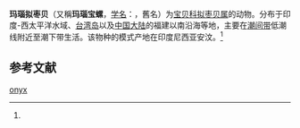 {{Speciesbox
| name = 玛瑙拟枣贝
| status = 
| status_system = 
| image = Erronea_onyx_01.JPG
| genus = Erronea
| species = onyx
| authority = ([[卡尔·林奈|Linnaeus]], 1758)<ref name='id10668'>{{cite web| url =http://www.bioinfo.cn/db05/BjdwSpecies.php?action=view&id=10668| title =玛瑙拟枣贝| work =《中国动物物种编目数据库》| publisher =中国科学院微生物研究所| author =中国科学院动物研究所| accessdate =2009-04-28| deadurl =yes| archiveurl =https://web.archive.org/web/20160305034113/http://www.bioinfo.cn/db05/BjdwSpecies.php?action=view&id=10668| archivedate =2016-03-05}}</ref>
}}

'''玛瑙拟枣贝'''（又稱'''玛瑙宝螺'''，[[学名|学名]]：{{lang|la|''Erronea onyx''}}，舊名{{lang|la|''Cypraea onyx''}}）为[[宝贝科|宝贝科]][[拟枣贝属|拟枣贝属]]的动物。分布于印度-西太平洋水域、[[台湾岛|台湾岛]]以及[[中国大陆|中国大陆]]的福建以南沿海等地，主要在[[潮间带|潮间带]]低潮线附近至潮下带生活。该物种的模式产地在印度尼西亚安汶。<ref name='id10668'/>

== 参考文献 ==
{{reflist}}
{{Taxonbar|from=Q5395676}}

[[Category:拟枣贝属|onyx]]


{{软体动物小作品}}